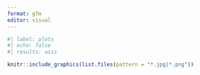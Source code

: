 ```yaml
---
format: gfm
editor: visual
---
```


```r
#| label: plots
#| echo: false
#| results: asis

knitr::include_graphics(list.files(pattern = "*.jpg|*.png"))
```
